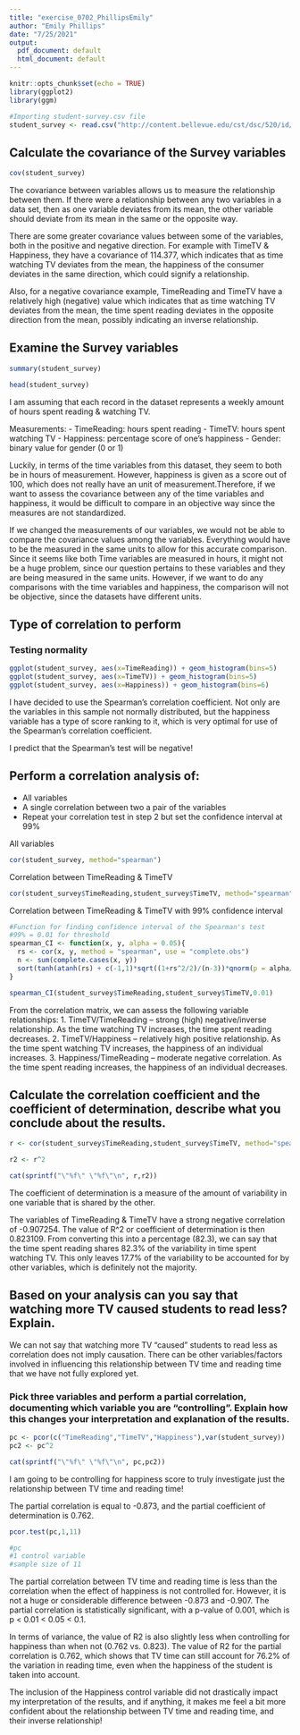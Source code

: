 ```yaml
---
title: "exercise_0702_PhillipsEmily"
author: "Emily Phillips"
date: "7/25/2021"
output:
  pdf_document: default
  html_document: default
---
```


```r
knitr::opts_chunk$set(echo = TRUE)
library(ggplot2)
library(ggm)

#Importing student-survey.csv file
student_survey <- read.csv("http://content.bellevue.edu/cst/dsc/520/id/resources/student-survey.csv")
```

## Calculate the covariance of the Survey variables

```r
cov(student_survey)
```

The covariance between variables allows us to measure the relationship between them. If there were a relationship between any two variables in a data set, then as one variable deviates from its mean, the other variable should deviate from its mean in the same or the opposite way. 

There are some greater covariance values between some of the variables, both in the positive and negative direction. For example with TimeTV & Happiness, they have a covariance of 114.377, which indicates that as time watching TV deviates from the mean, the happiness of the consumer deviates in the same direction, which could signify a relationship. 

Also, for a negative covariance example, TimeReading and TimeTV have a relatively high (negative) value which indicates that as time watching TV deviates from the mean, the time spent reading deviates in the opposite direction from the mean, possibly indicating an inverse relationship. 

## Examine the Survey variables

```r
summary(student_survey)

head(student_survey)
```
I am assuming that each record in the dataset represents a weekly amount of hours spent reading & watching TV.

Measurements:
- TimeReading: hours spent reading
- TimeTV: hours spent watching TV
- Happiness: percentage score of one's happiness
- Gender: binary value for gender (0 or 1)

Luckily, in terms of the time variables from this dataset, they seem to both be in hours of measurement. However, happiness is given as a score out of 100, which does not really have an unit of measurement.Therefore, if we want to assess the covariance between any of the time variables and happiness, it would be difficult to compare in an objective way since the measures are not standardized. 

If we changed the measurements of our variables, we would not be able to compare the covariance values among the variables. Everything would have to be the measured in the same units to allow for this accurate comparison. Since it seems like both Time variables are measured in hours, it might not be a huge problem, since our question pertains to these variables and they are being measured in the same units. However, if we want to do any comparisons with the time variables and happiness, the comparison will not be objective, since the datasets have different units. 

## Type of correlation to perform


### Testing normality 
```r
ggplot(student_survey, aes(x=TimeReading)) + geom_histogram(bins=5)
ggplot(student_survey, aes(x=TimeTV)) + geom_histogram(bins=5)
ggplot(student_survey, aes(x=Happiness)) + geom_histogram(bins=6)
```

I have decided to use the Spearman's correlation coefficient. Not only are the variables in this sample not normally distributed, but the happiness variable has a type of score ranking to it, which is very optimal for use of the Spearman's correlation coefficient.

I predict that the Spearman's test will be negative!

## Perform a correlation analysis of:
- All variables
- A single correlation between two a pair of the variables
- Repeat your correlation test in step 2 but set the confidence interval at 99%

All variables

```r
cor(student_survey, method="spearman")
```

Correlation between TimeReading & TimeTV

```r
cor(student_survey$TimeReading,student_survey$TimeTV, method="spearman")
```
Correlation between TimeReading & TimeTV with 99% confidence interval

```r
#Function for finding confidence interval of the Spearman's test
#99% = 0.01 for threshold
spearman_CI <- function(x, y, alpha = 0.05){
  rs <- cor(x, y, method = "spearman", use = "complete.obs")
  n <- sum(complete.cases(x, y))
  sort(tanh(atanh(rs) + c(-1,1)*sqrt((1+rs^2/2)/(n-3))*qnorm(p = alpha/2)))
}

spearman_CI(student_survey$TimeReading,student_survey$TimeTV,0.01)
```

From the correlation matrix, we can assess the following variable relationships:
1. TimeTV/TimeReading -- strong (high) negative/inverse relationship. As the time watching TV increases, the time spent reading decreases.
2. TimeTV/Happiness -- relatively high positive relationship. As the time spent watching TV increases, the happiness of an individual increases.
3. Happiness/TimeReading -- moderate negative correlation. As the time spent reading increases, the happiness of an individual decreases. 

## Calculate the correlation coefficient and the coefficient of determination, describe what you conclude about the results.
```r
r <- cor(student_survey$TimeReading,student_survey$TimeTV, method="spearman")

r2 <- r^2

cat(sprintf("\"%f\" \"%f\"\n", r,r2))
```
The coefficient of determination is a measure of the amount of variability in one variable that is shared by the other. 

The variables of TimeReading & TimeTV have a strong negative correlation of -0.907254. The value of R^2 or coefficient of determination is then 0.823109. From converting this into a percentage (82.3), we can say that the time spent reading shares 82.3% of the variability in time spent watching TV. This only leaves 17.7% of the variability to be accounted for by other variables, which is definitely not the majority. 


## Based on your analysis can you say that watching more TV caused students to read less? Explain.

We can not say that watching more TV "caused" students to read less as correlation does not imply causation. There can be other variables/factors involved in influencing this relationship between TV time and reading time that we have not fully explored yet. 


### Pick three variables and perform a partial correlation, documenting which variable you are “controlling”. Explain how this changes your interpretation and explanation of the results.
```r
pc <- pcor(c("TimeReading","TimeTV","Happiness"),var(student_survey))
pc2 <- pc^2

cat(sprintf("\"%f\" \"%f\"\n", pc,pc2))
```
I am going to be controlling for happiness score to truly investigate just the relationship between TV time and reading time! 

The partial correlation is equal to -0.873, and the partial coefficient of determination is 0.762. 

```r
pcor.test(pc,1,11)

#pc
#1 control variable 
#sample size of 11
```
The partial correlation between TV time and reading time is less than the correlation when the effect of happiness is not controlled for. However, it is not a huge or considerable difference between -0.873 and -0.907. The partial correlation is statistically significant, with a p-value of 0.001, which is p < 0.01 < 0.05 < 0.1. 

In terms of variance, the value of R2 is also slightly less when controlling for happiness than when not (0.762 vs. 0.823). The value of R2 for the partial correlation is 0.762, which shows that TV time can still account for 76.2% of the variation in reading time, even when the happiness of the student is taken into account. 

The inclusion of the Happiness control variable did not drastically impact my interpretation of the results, and if anything, it makes me feel a bit more confident about the relationship between TV time and reading time, and their inverse relationship!


